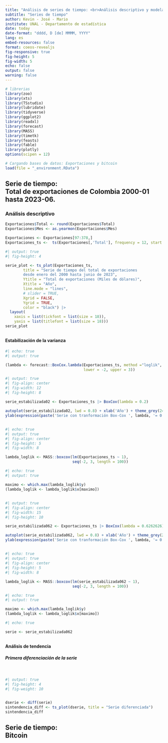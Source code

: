 ```yaml
---
title: "Análisis de series de tiempo: <br>Análisis descriptivo y modelamiento"
subtitle: "Series de tiempo"
author: Kevin - José - Mario
institute: UNAL - Departamento de estadística
date: today
date-format: "dddd, D [de] MMMM, YYYY"
lang: es
embed-resources: false
format: coeos-revealjs
fig-responsive: true
fig-height: 5
fig-width: 5
echo: false
output: false
warning: false
---
```


```r
# librerias
library(zoo)
library(xts) 
library(TSstudio) 
library(lubridate) 
library(tidyverse) 
library(ggplot2) 
library(readxl)
library(forecast)
library(MASS)
library(timetk)
library(feasts)
library(fable)
library(plotly)
options(scipen = 12)
```

```r
# Cargando bases de datos: Exportaciones y bitcoin
load(file = "_environment.RData") 
```

## Serie de tiempo: <br> Total de exportaciones de Colombia 2000-01 hasta 2023-06.

### Análisis descriptivo


```r
Exportaciones$Total <- round(Exportaciones$Total)
Exportaciones$Mes <- as.yearmon(Exportaciones$Mes)
```

```r
Exportaciones <- Exportaciones[97:378,]
Exportaciones_ts <-  ts(Exportaciones[,'Total'], frequency = 12, start = c(2000,1), end = c(2023,6))
```

```r
#| output: true
#| fig-height: 4

serie_plot <- ts_plot(Exportaciones_ts,
        title = "Serie de tiempo del total de exportaciones 
        desde enero del 2000 hasta junio de 2023",
        Ytitle = "Total de exportaciones (Miles de dólares)",
        Xtitle = "Año",
        line.mode = "lines",
        # slider = TRUE,
        Xgrid = FALSE,
        Ygrid = TRUE, 
        color = "black") |> 
  layout(
    xaxis = list(tickfont = list(size = 18)), 
    yaxis = list(titlefont = list(size = 18)))
serie_plot
```

## 
#### Estabilización de la varianza

```r
#| echo: true
#| output: true

(lambda <- forecast::BoxCox.lambda(Exportaciones_ts, method ="loglik",
                                   lower = -2, upper = 3))
```

```r
#| output: true
#| fig-align: center
#| fig-width: 12
#| fig-height: 8

serie_estabilizada02 <- Exportaciones_ts |> BoxCox(lambda = 0.2)

autoplot(serie_estabilizada02, lwd = 0.8) + xlab('Año') + theme_grey(24) + 
ylab(expression(paste('Serie con tranformación Box-Cox ', lambda, '= 0.2')))
```

##
```r
#| echo: true
#| output: true
#| fig-align: center
#| fig-height: 5
#| fig-width: 8

lambda_loglik <- MASS::boxcox(lm(Exportaciones_ts ~ 1),
                              seq(-2, 3, length = 100))
```

```r
#| echo: true
#| output: true

maximo <- which.max(lambda_loglik$y)
(lambda_loglik <- lambda_loglik$x[maximo])
```

##

```r
#| output: true
#| fig-align: center
#| fig-width: 15
#| fig-height: 10

serie_estabilizada062 <- Exportaciones_ts |> BoxCox(lambda = 0.6262626)

autoplot(serie_estabilizada062, lwd = 0.8) + xlab('Año') + theme_grey(24) +
ylab(expression(paste('Serie con tranformación Box-Cox ', lambda, '= 0.6262626'))) 
```

##

```r
#| echo: true
#| output: true
#| fig-align: center
#| fig-height: 5
#| fig-width: 8

lambda_loglik <- MASS::boxcox(lm(serie_estabilizada062 ~ 1),
                              seq(-2, 3, length = 100))  
```

```r
#| echo: true
#| output: true

maximo <- which.max(lambda_loglik$y)
(lambda_loglik <- lambda_loglik$x[maximo])
```

```r
#| echo: true

serie <- serie_estabilizada062
```

##
#### Análisis de tendencia
##### Primera diferenciación de la serie
<br>

```r
#| output: true
#| fig-height: 4
#| fig-weight: 10


dserie <- diff(serie)
sintendencia_diff <- ts_plot(dserie, title = "Serie diferenciada")
sintendencia_diff
```








## Serie de tiempo: <br> Bitcoin



